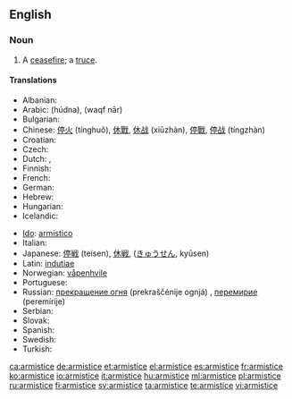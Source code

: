 ==English==

===Noun===
{{en-noun}}

# A [[ceasefire]]; a [[truce]].

====Translations====
{{trans-top|ceasefire, a truce.}}
* Albanian: {{t+|sq|armëpushim|xs=Albanian}} {{g|Albanian}}
* Arabic: {{Arab|[[هدنة]]}} (húdna), {{Arab|[[وقف نار]]}} (waqf nār)
* Bulgarian: {{t+|bg|примирие|n}}
* Chinese: [[停火]] (tínghuǒ), [[休戰]], [[休战]] (xiūzhàn), [[停戰]], [[停战]] (tíngzhàn)
* Croatian: {{t-|hr|primirje|n}}
* Czech: {{t-|cs|příměří|n}}
* Dutch: {{t-|nl|wapenstilstand|m}}, {{t+|nl|staakt-het-vuren|n}}
* Finnish: {{t+|fi|aselepo}}
* French: {{t+|fr|armistice|m}}
* German: {{t+|de|Waffenstillstand|m}}
* Hebrew: {{he-translation|שביתת נשק|sh"vitat neshek}}
* Hungarian: {{t+|hu|fegyverszünet}}
* Icelandic: {{t-|is|vopnahlé|n}}
{{trans-mid}}
* [[Ido]]: [[armistico]]
* Italian: {{t-|it|armistizio|m}}
* Japanese: [[停戦]] (teisen), [[休戦]], ([[きゅうせん]], kyūsen)
* Latin: [[indutiae]] {{f|p}}
* Norwegian: [[våpenhvile]] {{m}}
* Portuguese: {{t+|pt|armistício|m}}
* Russian: [[прекращение огня]] (prekraščénije ognjá) {{n}}, [[перемирие]] (peremírije) {{n}}
* Serbian: {{t-|sr|primirje|n}}
* Slovak: {{t-|sk|prímerie|n}}
* Spanish: {{t+|es|armisticio|m}}
* Swedish: {{t|sv|vapenvila|c}}
* Turkish: {{t+|tr|ateşkes|m}}
{{trans-bottom}}

[[ca:armistice]]
[[de:armistice]]
[[et:armistice]]
[[el:armistice]]
[[es:armistice]]
[[fr:armistice]]
[[ko:armistice]]
[[io:armistice]]
[[it:armistice]]
[[hu:armistice]]
[[ml:armistice]]
[[pl:armistice]]
[[ru:armistice]]
[[fi:armistice]]
[[sv:armistice]]
[[ta:armistice]]
[[te:armistice]]
[[vi:armistice]]